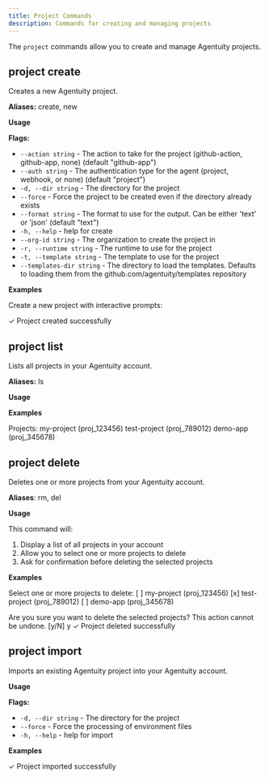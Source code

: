 ```yaml
---
title: Project Commands
description: Commands for creating and managing projects
---
```


The `project` commands allow you to create and manage Agentuity projects.

## project create

Creates a new Agentuity project.

**Aliases:** create, new

**Usage**

<CLICommand command="agentuity project create" />

**Flags:**
- `--action string` - The action to take for the project (github-action, github-app, none) (default "github-app")
- `--auth string` - The authentication type for the agent (project, webhook, or none) (default "project")
- `-d, --dir string` - The directory for the project
- `--force` - Force the project to be created even if the directory already exists
- `--format string` - The format to use for the output. Can be either 'text' or 'json' (default "text")
- `-h, --help` - help for create
- `--org-id string` - The organization to create the project in
- `-r, --runtime string` - The runtime to use for the project
- `-t, --template string` - The template to use for the project
- `--templates-dir string` - The directory to load the templates. Defaults to loading them from the github.com/agentuity/templates repository

**Examples**

Create a new project with interactive prompts:

<CLICommand command="agentuity project create my-project">
✓ Project created successfully
</CLICommand>

## project list

Lists all projects in your Agentuity account.

**Aliases:** ls

**Usage**

<CLICommand command="agentuity project list" />

**Examples**

<CLICommand command="agentuity project list">
Projects:
  my-project (proj_123456)
  test-project (proj_789012)
  demo-app (proj_345678)
</CLICommand>

## project delete

Deletes one or more projects from your Agentuity account.

**Aliases**: rm, del

**Usage**

<CLICommand command="agentuity project delete" />

This command will:
1. Display a list of all projects in your account
2. Allow you to select one or more projects to delete
3. Ask for confirmation before deleting the selected projects

**Examples**

<CLICommand command="agentuity project delete">
Select one or more projects to delete:
[ ] my-project (proj_123456)
[x] test-project (proj_789012)
[ ] demo-app (proj_345678)

Are you sure you want to delete the selected projects? This action cannot be undone. [y/N] y
✓ Project deleted successfully
</CLICommand>

## project import

Imports an existing Agentuity project into your Agentuity account.

**Usage**

<CLICommand command="agentuity project import" />

**Flags:**
- `-d, --dir string` - The directory for the project
- `--force` - Force the processing of environment files
- `-h, --help` - help for import

**Examples**

<CLICommand command="agentuity project import --dir ./my-existing-project">
✓ Project imported successfully
</CLICommand>
